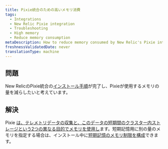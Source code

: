 ```yaml
---
title: Pixie統合のための高いメモリ消費
tags:
  - Integrations
  - New Relic Pixie integration
  - Troubleshooting
  - High memory
  - Reduce memory consumption
metaDescription: How to reduce memory consumed by New Relic's Pixie integration.
freshnessValidatedDate: never
translationType: machine
---
```


## 問題

New RelicのPixie統合の[インストール手順](/docs/kubernetes-pixie/auto-telemetry-pixie/install-auto-telemetry-pixie)が完了し、Pixieが使用するメモリの量を減らしたいと考えています。

## 解決

Pixie [は、テレメトリデータの収集と、このデータの短期間のクラスター内ストレージという2つの異なる目的でメモリを使用し](/docs/kubernetes-pixie/auto-telemetry-pixie/advanced-configuration/manage-pixie-memory#memory-usage)ます。短期記憶用に別の量のメモリを指定する場合は、インストール中に[短期記憶のメモリ制限を構成](/docs/kubernetes-pixie/auto-telemetry-pixie/advanced-configuration/manage-pixie-memory#reduce-data-storage)できます。